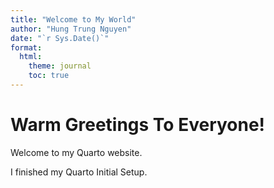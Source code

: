 ```yaml
---
title: "Welcome to My World"
author: "Hung Trung Nguyen"
date: "`r Sys.Date()`"
format:
  html:
    theme: journal
    toc: true
---
```

# Warm Greetings To Everyone! 
 
Welcome to my Quarto website.  

I finished my Quarto Initial Setup.
